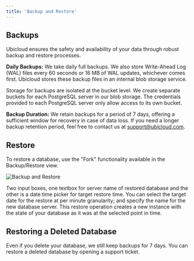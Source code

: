 ```yaml
---
title: 'Backup and Restore'
---
```


## Backups

Ubicloud ensures the safety and availability of your data through robust backup and restore processes.

**Daily Backups:** We take daily full backups. We also store Write-Ahead Log (WAL) files every 60 seconds or 16 MB of WAL updates, whichever comes first. Ubicloud stores these backup files in an internal blob storage service.

Storage for backups are isolated at the bucket level. We create separate buckets for each PostgreSQL server in our blob storage. The credentials provided to each PostgreSQL server only allow access to its own bucket.

**Backup Duration:** We retain backups for a period of 7 days, offering a sufficient window for recovery in case of data loss. If you need a longer backup retention period, feel free to contact us at [support@ubicloud.com](mailto:support@ubicloud.com).

## Restore

To restore a database, use the "Fork" functionality available in the Backup/Restore view.

![Backup and Restore](/managed-postgresql/backup-and-restore-1.png)

Two input boxes, one textbox for server name of restored database and the other is a date time picker for target restore time.
You can select the target date for the restore at per minute granularity; and specify the name for the new database server. This restore operation creates a new instance with the state of your database as it was at the selected point in time.

## Restoring a Deleted Database

Even if you delete your database, we still keep backups for 7 days. You can restore a deleted database by opening a support ticket.